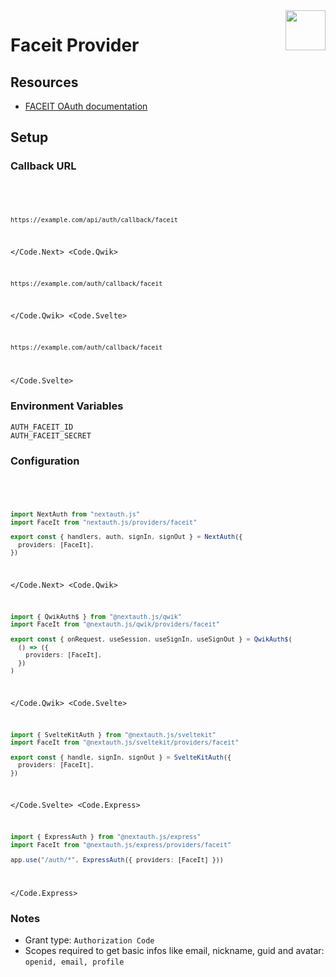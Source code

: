 
<img align="right" src="/img/providers/faceit.svg" height="64" width="64" />

# Faceit Provider

## Resources

- [FACEIT OAuth documentation](https://cdn.faceit.com/third_party/docs/FACEIT_Connect_3.0.pdf)

## Setup

### Callback URL

<Code>
  <Code.Next>

```bash
https://example.com/api/auth/callback/faceit
```

  </Code.Next>
  <Code.Qwik>

```bash
https://example.com/auth/callback/faceit
```

  </Code.Qwik>
  <Code.Svelte>

```bash
https://example.com/auth/callback/faceit
```

  </Code.Svelte>
</Code>

### Environment Variables

```
AUTH_FACEIT_ID
AUTH_FACEIT_SECRET
```

### Configuration

<Code>
  <Code.Next>

```ts filename="/auth.ts"
import NextAuth from "nextauth.js"
import FaceIt from "nextauth.js/providers/faceit"

export const { handlers, auth, signIn, signOut } = NextAuth({
  providers: [FaceIt],
})
```

  </Code.Next>
  <Code.Qwik>
  
```ts filename="/src/routes/plugin@auth.ts"
import { QwikAuth$ } from "@nextauth.js/qwik"
import FaceIt from "@nextauth.js/qwik/providers/faceit"

export const { onRequest, useSession, useSignIn, useSignOut } = QwikAuth$(
  () => ({
    providers: [FaceIt],
  })
)
```

  </Code.Qwik>
  <Code.Svelte>

```ts filename="/src/auth.ts"
import { SvelteKitAuth } from "@nextauth.js/sveltekit"
import FaceIt from "@nextauth.js/sveltekit/providers/faceit"

export const { handle, signIn, signOut } = SvelteKitAuth({
  providers: [FaceIt],
})
```

  </Code.Svelte>
  <Code.Express>

```ts filename="/src/app.ts"
import { ExpressAuth } from "@nextauth.js/express"
import FaceIt from "@nextauth.js/express/providers/faceit"

app.use("/auth/*", ExpressAuth({ providers: [FaceIt] }))
```

  </Code.Express>
</Code>

### Notes

- Grant type: `Authorization Code`
- Scopes required to get basic infos like email, nickname, guid and avatar: `openid, email, profile`
